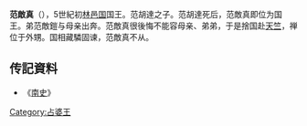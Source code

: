 '''范敵真'''（{{bd|？||？}}），5世紀初[[林邑国|林邑国]]国王。范胡達之子。范胡達死后，范敵真即位为国王。弟范敵鎧与母亲出奔。范敵真很後悔不能容母亲、弟弟，于是捨国赴[[天竺|天竺]]，禅位于外甥。国相藏驎固谏，范敵真不从。

==传記資料==
*《[[南史|南史]]》
{{start box}}
{{s-before|[[范胡达|范胡达]]}}
{{s-title|[[占城|占城]]第二王朝第4代王|5世紀初}}
{{s-after|[[范敌文|范敌文]]}}
{{end box}}

{{占婆君主}}
[[Category:占婆王|Category:占婆王]]